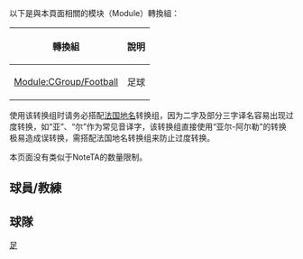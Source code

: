 {{CGroupH|name=ligue|desc=法甲}}<noinclude>[[Category:體育公共轉換組模板|足{{SUBPAGENAME}}]]

以下是與本頁面相關的模块（Module）轉換組：
{| class="wikitable"
! 轉換組 || 說明
|-
| [[Module:CGroup/Football]] || 足球
|}

使用该转换组时请务必搭配[[Module:CGroup/FR Places|法国地名]]转换组，因为二字及部分三字译名容易出现过度转换，如“亚”、“尔”作为常见音译字，该转换组直接使用“亚尔-阿尔勒”的转换极易造成误转换，需搭配法国地名转换组来防止过度转换。

本页面没有类似于NoteTA的数量限制。

== 球員/教練 ==
</noinclude>
{{CItem|zh-cn:本泽马;zh-hk:賓施馬;zh-mo:賓森馬;zh-tw:本澤馬;|original=Benzema}}
{{CItem|zh-cn:卡瓦尼; zh-hk:卡雲尼; zh-tw:卡瓦尼|original=Cavani}}
{{CItem|zh-cn:德塞利;zh-hk:迪西里;zh-tw:德塞利;|original=Desailly}}
{{CItem|zh-cn:德尚;zh-hk:迪甘斯;zh-tw:德尚;|original=Deschamps}}
{{CItem|zh-cn:法尔考;zh-hk:法卡奧;zh-tw:法爾考;|original=Falcao}}
{{CItem|zh-cn:吉鲁;zh-hk:基奧特;zh-tw:吉魯;|original=Giroud}}
{{CItem|zh-cn:姆巴佩;zh-hk:麥巴比;zh-tw:姆巴佩;|original=Mbappé}}
{{CItem|zh-cn:纳斯里;zh-hk:拿斯利;zh-tw:拿斯利;|original=Nasri}}
{{CItem|zh-cn:普拉蒂尼;zh-hk:柏天尼;zh-tw:普拉蒂尼;|original=Platini}}
{{CItem|zh-cn:里贝里;zh-hk:列貝利;zh-tw:里貝里;|original=Ribéry}}
{{CItem|zh-cn:瓦尔布埃纳;zh-hk:華貝拿;zh-tw:瓦爾布埃納;|original=Valbuena}}
{{CItem|zh-cn:维埃拉;zh-hk:韋拉;zh-tw:維埃拉;|original=Vieira}}
{{CItem|zh-cn:齐达内;zh-hk:施丹;zh-tw:席丹;|original=Zidane}}
<noinclude>

== 球隊 ==
</noinclude>
{{CItem|zh-cn:亚眠;zh-hk:艾米恩斯;zh-tw:亞眠;|original=Amiens}}
{{CItem|zh-cn:昂热;zh-hk:昂熱;zh-tw:昂熱|original=Angers}}
{{CItem|zh-cn:阿尔勒;zh-hk:阿勒斯;zh-tw:亞爾|original=Arles}}
{{CItem|zh-cn:阿雅克肖;zh-hk:阿些斯奧;zh-tw:阿雅克肖;|original=Ajaccio}}
{{CItem|zh-cn:巴斯蒂亚;zh-hk:巴斯蒂亞;zh-tw:巴斯提亞;|original=Bastia}}
{{CItem|zh-cn:布雷斯特;zh-hk:比斯特;zh-tw:布雷斯特;|original=Brest}}
{{CItem|zh-cn:卡昂;zh-tw:康城;zh-hk:卡昂|original=Caen}}
{{CItem|zh-cn:沙托鲁;zh-hk:查多魯;zh-tw:夏托魯;zh-mo:沙特魯|original=Chateauroux}}
{{CItem|zh-cn:克莱蒙;zh-hk:克萊蒙特;zh-tw:克勒蒙|original=Clermont}}
{{CItem|zh-cn:克雷泰伊;zh-hk:格迪爾;zh-tw:凱代爾;zh-mo:基迪爾|original=Creteil}}
{{CItem|zh-cn:第戎;zh-hk:迪安;zh-tw:第戎|original=Dijon}}
{{CItem|zh-cn:甘冈;zh-hk:甘岡;zh-tw:干貢;zh-mo:吉英坎|original=Guingamp}}
{{CItem|zh-cn:伊斯特尔;zh-hk:伊斯特尼斯;zh-tw:伊斯特;zh-mo:伊斯特|original=Istres}}
{{CItem|zh-hans:勒阿弗尔;zh-hk:勒哈弗爾;zh-tw:勒阿弗爾;|original=Le Havre}}
{{CItem|zh-cn:里尔;zh-hk:里爾;zh-tw:里耳;zh-mo:利爾|original=Lille}}
{{CItem|zh-cn:洛里昂;zh-hk:羅連安特;zh-tw:洛里昂;|original=Lorient}}
{{CItem|zh-cn:尼斯;zh-hk:尼斯;zh-tw:尼斯;zh-mo:奈斯|original=Nice}}
{{CItem|zh-cn:尼奥尔;zh-hk:尼奧特;zh-tw:尼歐爾|original=Niort}}
{{CItem|zh-cn:奥尔良;zh-hk:奧連斯;zh-tw:奧爾良;zh-mo:奧爾良|original=Chateauroux}}
{{CItem|zh-cn:圣日耳曼;zh-hk:聖日耳門;zh-tw:聖日耳曼;zh-mo:聖日耳門;zh-hant:聖日門|original=Paris Saint-Germain}}
{{CItem|zh-cn:圣艾蒂安;zh-hk:聖伊天;zh-tw:聖德田;|original=Saint-Étienne Loire}}
{{CItem|zh-cn:索肖;zh-hk:索察;zh-tw:索肖;|original=Sochaux}}
{{CItem|zh-cn:图卢兹;zh-hk:圖盧茲;zh-tw:土魯斯;zh-mo:圖魯茲|original=Toulouse}}
{{CItem|zh-hans:瓦朗谢讷;zh-hk:華倫西恩斯;zh-tw:瓦朗謝訥;|original=Valenciennes}}
<noinclude>
</noinclude>{{CGroupF}}